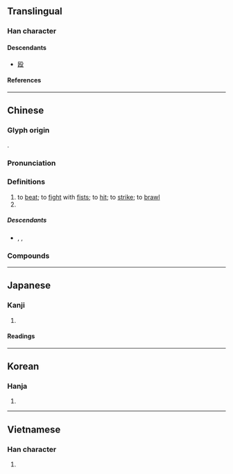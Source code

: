 {{also|殴}}
{{character info}}
==Translingual==
{{ja-forms|[[殴]]|[[殴]]|毆}}

===Han character===
{{Han char|rn=79|rad=殳|as=11|sn=15|four=77747|canj=SRHNE|ids=⿰區殳}}

====Descendants====
* [[殴]]

====References====
{{Han ref|kx=0587.150|dkj=16674|dj=0979.180|hdz=32165.040|uh=6BC6}}

----

==Chinese==
{{zh-forms|s=殴}}

===Glyph origin===
{{Han etym}}
{{Han compound|區|殳|t2=action|ls=psc|c1=p|c2=s}}.

===Pronunciation===
{{zh-pron
|m=ōu
|c=au2
|h=pfs=
|md=
|mn=qz,tw:ió/xm,zz:o͘/qz:o/qz,xm,zz:au
|mn_note=ió/o͘ - literary; o/au - vernacular
|w=
|mc=y
|oc=y
|cat=v,pn
}}

===Definitions===
{{zh-hanzi}}

# to [[beat]]; to [[fight]] with [[fist]]s; to [[hit]]; to [[strike]]; to [[brawl]]
# {{surname|zh}}

=====Descendants=====
* {{desc|en|Ou|bor=1}}, {{l|en|Au}}, {{l|en|Aw}}

===Compounds===
{{zh-der|互毆|凶毆|反目互毆|毆擊|毆斃|毆辱|毆打|毆氣|攢毆|毆傷|毆罵|群毆|鬥毆}}

----

==Japanese==
{{ja-kanji forms|殴|毆}}

===Kanji===
{{ja-kanji|grade=|rs=殳11|shin=殴}}

# {{rfdef|ja|sort=殳11}}

====Readings====
{{ja-readings
|goon=う
|kanon=おう
|kun=なぐ-る, たた-く
}}

----

==Korean==

===Hanja===
{{ko-hanja|구}}

# {{rfdef|ko|sort=殳11}}

----

==Vietnamese==

===Han character===
{{vi-readings|rs=殳11|reading=ẩu}}

# {{rfdef|vi|sort=殳11}}

{{cln|vi|Han tu}}